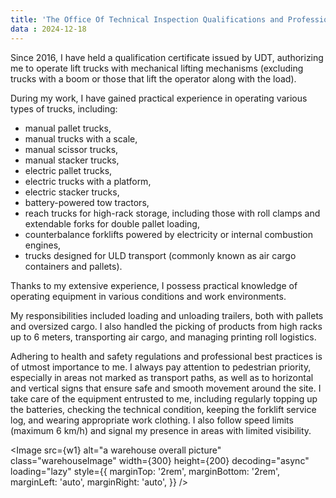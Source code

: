 ```yaml
---
title: 'The Office Of Technical Inspection Qualifications and Professional Experience'
data : 2024-12-18
---
```



Since 2016, I have held a qualification certificate issued by UDT, authorizing me to operate lift trucks with mechanical lifting mechanisms (excluding trucks with a boom or those that lift the operator along with the load).

During my work, I have gained practical experience in operating various types of trucks, including:

- manual pallet trucks,
- manual trucks with a scale,
- manual scissor trucks,
- manual stacker trucks,
- electric pallet trucks,
- electric trucks with a platform,
- electric stacker trucks,
- battery-powered tow tractors,
- reach trucks for high-rack storage, including those with roll clamps and extendable forks for double pallet loading,
- counterbalance forklifts powered by electricity or internal combustion engines,
- trucks designed for ULD transport (commonly known as air cargo containers and pallets).


Thanks to my extensive experience, I possess practical knowledge of operating equipment in various conditions and work environments.

My responsibilities included loading and unloading trailers, both with pallets and oversized cargo. I also handled the picking of products from high racks up to 6 meters, transporting air cargo, and managing printing roll logistics.

Adhering to health and safety regulations and professional best practices is of utmost importance to me. I always pay attention to pedestrian priority, especially in areas not marked as transport paths, as well as to horizontal and vertical signs that ensure safe and smooth movement around the site. I take care of the equipment entrusted to me, including regularly topping up the batteries, checking the technical condition, keeping the forklift service log, and wearing appropriate work clothing. I also follow speed limits (maximum 6 km/h) and signal my presence in areas with limited visibility.

<Image src={w1} alt="a warehouse overall picture" 
class="warehouseImage"
width={300}
height={200}
decoding="async"
loading="lazy"
style={{ 
    marginTop: '2rem',
    marginBottom: '2rem',
    marginLeft: 'auto',
    marginRight: 'auto',
}}
/>


